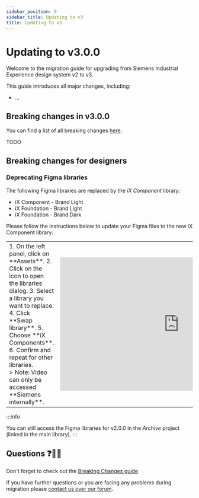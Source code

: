 ```yaml
---
sidebar_position: 0
sidebar_title: Updating to v3
title: Updating to v3
---
```


# Updating to v3.0.0

Welcome to the migration guide for upgrading from Siemens Industrial Experience design system v2 to v3.

This guide introduces all major changes, including:
- ...

## Breaking changes in v3.0.0

You can find a list of all breaking changes [here](https://github.com/siemens/ix/blob/main/BREAKING_CHANGES.md#v300).

TODO

## Breaking changes for designers

### Deprecating Figma libraries

The following Figma libraries are replaced by the _iX Component_ library:

- iX Component - Brand Light
- iX Foundation - Brand Light
- iX Foundation - Brand Dark

Please follow the instructions below to update your Figma files to the new iX Component library:

<table className="table-no-border">
  <tbody>
    <tr>
      <td style={{ verticalAlign: 'top' }}>
          1. On the left panel, click on **Assets**.
          2. Click on the <ix-icon name="book" size="16"></ix-icon> icon to open the libraries dialog.
          3. Select a library you want to replace.
          4. Click **Swap library**.
          5. Choose **iX Components**.
          6. Confirm and repeat for other libraries.
          <br/>
          > Note: Video can only be accessed **Siemens internally**.
      </td>
      <td style={{ verticalAlign: 'top', paddingLeft: '2rem' }}>
        <iframe src="https://siemens.sharepoint.com/teams/DICTOTOUX/_layouts/15/embed.aspx?UniqueId=cb359e96-bda4-4167-bc16-948343509d33&embed=%7B%22ust%22%3Atrue%2C%22hv%22%3A%22CopyEmbedCode%22%7D&referrer=StreamWebApp&referrerScenario=EmbedDialog.Create" width="640" height="360" frameborder="0" scrolling="no" allowfullscreen title="Figma tutorial - swap library.mp4"></iframe>      </td>
    </tr>
  </tbody>
</table>

:::info

You can still access the Figma libraries for v2.0.0 in the *Archive* project (linked in the main library).
:::

## Questions ❓🙋‍♀️

Don't forget to check out the [Breaking Changes guide](https://github.com/siemens/ix/blob/main/BREAKING_CHANGES.md).

If you have further questions or you are facing any problems during migration please [contact us over our forum](https://community.siemens.com/c/ix/).
